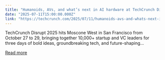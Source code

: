 ```yaml
---
title: "Humanoids, AVs, and what’s next in AI hardware at TechCrunch Disrupt 2025"
date: "2025-07-11T15:00:00.000Z"
link: "https://techcrunch.com/2025/07/11/humanoids-avs-and-whats-next-in-ai-hardware-at-techcrunch-disrupt-2025/"
---
```


TechCrunch Disrupt 2025 hits Moscone West in San Francisco from October 27 to 29, bringing together 10,000+ startup and VC leaders for three days of bold ideas, groundbreaking tech, and future-shaping...

[Read more](https://techcrunch.com/2025/07/11/humanoids-avs-and-whats-next-in-ai-hardware-at-techcrunch-disrupt-2025/)
